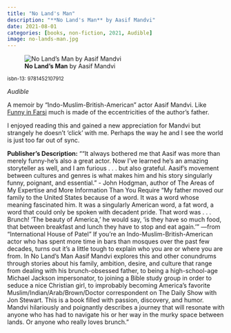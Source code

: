 ```yaml
---
title: "No Land's Man"
description: "**No Land's Man** by Aasif Mandvi"
date: 2021-08-01
categories: [books, non-fiction, 2021, Audible]
image: no-lands-man.jpg
---
```

![**No Land's Man** by Aasif Mandvi](no-lands-man.jpg){fig-align="left"}

<sup>isbn-13: 9781452107912</sup>

*Audible*

A memoir by "Indo-Muslim-British-American" actor Aasif Mandvi.
Like [Funny in Farsi](../2021-06-21-funny-in-farsi/index.qmd) much is
made of the eccentricities of the author's father.

I enjoyed reading this and gained a new appreciation for Mandvi but strangely
he doesn't 'click' with me. Perhaps the way he and I see the world is just too
far out of sync.

**Publisher's Description:**
""It always bothered me that Aasif was more than merely funny-he's also a
great actor. Now I've learned he's an amazing storyteller as well, and I am
furious . . . but also grateful. Aasif's movement between cultures and
genres is what makes him and his story singularly funny, poignant, and
essential." - John Hodgman, author of The Areas of My Expertise and More
Information Than You Require "My father moved our family to the United
States because of a word. It was a word whose meaning fascinated him. It
was a singularly American word, a fat word, a word that could only be
spoken with decadent pride. That word was . . . Brunch! 'The beauty of
America,' he would say, 'is they have so much food, that between breakfast
and lunch they have to stop and eat again.'" —from "International House of
Patel" If you're an Indo-Muslim-British-American actor who has spent more
time in bars than mosques over the past few decades, turns out it's a
little tough to explain who you are or where you are from. In No Land's Man
Aasif Mandvi explores this and other conundrums through stories about his
family, ambition, desire, and culture that range from dealing with his
brunch-obsessed father, to being a high-school-age Michael Jackson
impersonator, to joining a Bible study group in order to seduce a nice
Christian girl, to improbably becoming America's favorite
Muslim/Indian/Arab/Brown/Doctor correspondent on The Daily Show with Jon
Stewart. This is a book filled with passion, discovery, and humor. Mandvi
hilariously and poignantly describes a journey that will resonate with
anyone who has had to navigate his or her way in the murky space between
lands. Or anyone who really loves brunch."